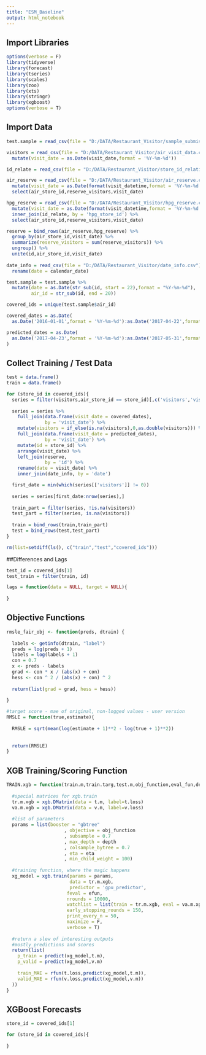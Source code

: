 ```yaml
---
title: "ESM_Baseline"
output: html_notebook
---
```


## Import Libraries

```r
options(verbose = F)
library(tidyverse)
library(forecast)
library(tseries)
library(scales)
library(zoo)
library(xts)
library(stringr)
library(xgboost)
options(verbose = T)
```

## Import Data

```r
test.sample = read_csv(file = "D:/DATA/Restaurant_Visitor/sample_submission.csv")

visitors = read_csv(file = "D:/DATA/Restaurant_Visitor/air_visit_data.csv") %>%
  mutate(visit_date = as.Date(visit_date,format = '%Y-%m-%d'))

id_relate = read_csv(file = "D:/DATA/Restaurant_Visitor/store_id_relation.csv")

air_reserve = read_csv(file = "D:/DATA/Restaurant_Visitor/air_reserve.csv") %>%
  mutate(visit_date = as.Date(format(visit_datetime,format = '%Y-%m-%d'),format = '%Y-%m-%d')) %>%
  select(air_store_id,reserve_visitors,visit_date)

hpg_reserve = read_csv(file = "D:/DATA/Restaurant_Visitor/hpg_reserve.csv") %>%
  mutate(visit_date = as.Date(format(visit_datetime,format = '%Y-%m-%d'),format = '%Y-%m-%d')) %>%
  inner_join(id_relate, by = 'hpg_store_id') %>%
  select(air_store_id,reserve_visitors,visit_date)

reserve = bind_rows(air_reserve,hpg_reserve) %>%
  group_by(air_store_id,visit_date) %>%
  summarize(reserve_visitors = sum(reserve_visitors)) %>%
  ungroup() %>%
  unite(id,air_store_id,visit_date)
  
date_info = read_csv(file = "D:/DATA/Restaurant_Visitor/date_info.csv") %>%
  rename(date = calendar_date)

test.sample = test.sample %>%
  mutate(date = as.Date(str_sub(id, start = 22),format = "%Y-%m-%d"),
         air_id = str_sub(id, end = 20))

covered_ids = unique(test.sample$air_id)

covered_dates = as.Date(
  as.Date('2016-01-01',format = '%Y-%m-%d'):as.Date('2017-04-22',format = '%Y-%m-%d'))

predicted_dates = as.Date(
  as.Date('2017-04-23',format = '%Y-%m-%d'):as.Date('2017-05-31',format = '%Y-%m-%d')
)
```

## Collect Training / Test Data

```r
test = data.frame()
train = data.frame()

for (store_id in covered_ids){
  series = filter(visitors,air_store_id == store_id)[,c('visitors','visit_date')]
  
  series = series %>% 
    full_join(data.frame(visit_date = covered_dates),
              by = 'visit_date') %>%
    mutate(visitors = if_else(is.na(visitors),0,as.double(visitors))) %>%
    full_join(data.frame(visit_date = predicted_dates),
              by = 'visit_date') %>%
    mutate(id = store_id) %>%
    arrange(visit_date) %>%
    left_join(reserve, 
              by = 'id') %>%
    rename(date = visit_date) %>%
    inner_join(date_info, by = 'date')

  first_date = min(which(series[['visitors']] != 0))
  
  series = series[first_date:nrow(series),]
  
  train_part = filter(series, !is.na(visitors))
  test_part = filter(series, is.na(visitors))
  
  train = bind_rows(train,train_part)
  test = bind_rows(test,test_part)
}

rm(list=setdiff(ls(), c("train","test","covered_ids")))

```

##Differences and Lags

```r
test_id = covered_ids[1]
test_train = filter(train, id)

lags = function(data = NULL, target = NULL){
  
}

```

## Objective Functions

```r

rmsle_fair_obj <- function(preds, dtrain) {
  
  labels <- getinfo(dtrain, "label")
  preds = log(preds + 1)
  labels = log(labels + 1)
  con = 0.7
  x <- preds - labels
  grad <- con * x / (abs(x) + con)
  hess <- con ^ 2 / (abs(x) + con) ^ 2
  
  return(list(grad = grad, hess = hess))
  
}

#target score - mae of original, non-logged values - user version
RMSLE = function(true,estimate){
  
  RMSLE = sqrt(mean(log(estimate + 1)**2 - log(true + 1)**2))
  
  
  return(RMSLE)
}

```

## XGB Training/Scoring Function

```r
TRAIN.xgb = function(train.m,train.targ,test.m,obj_function,eval_fun,depth,eta){
  
  #special matrices for xgb.train
  tr.m.xgb = xgb.DMatrix(data = t.m, label=t.loss)
  va.m.xgb = xgb.DMatrix(data = v.m, label=v.loss)
  
  #list of parameters
  params = list(booster = "gbtree"
                     , objective = obj_function
                     , subsample = 0.7
                     , max_depth = depth
                     , colsample_bytree = 0.7
                     , eta = eta
                     , min_child_weight = 100)
  
  #training function, where the magic happens
  xg_model = xgb.train(params = params,
                       data = tr.m.xgb,
                       predictor = 'gpu_predictor',
                      feval = efun,
                      nrounds = 10000,
                      watchlist = list(train = tr.m.xgb, eval = va.m.xgb),
                      early_stopping_rounds = 150,
                      print_every_n = 50,
                      maximize = F,
                      verbose = T)
  
  #return a slew of interesting outputs
  #mostly predictions and scores
  return(list(
    p_train = predict(xg_model,t.m),
    p_valid = predict(xg_model,v.m)
    
    train_MAE = rfun(t.loss,predict(xg_model,t.m)),
    valid_MAE = rfun(v.loss,predict(xg_model,v.m))
  ))
}
```

## XGBoost Forecasts

```r
store_id = covered_ids[1]

for (store_id in covered_ids){
  
}
```
